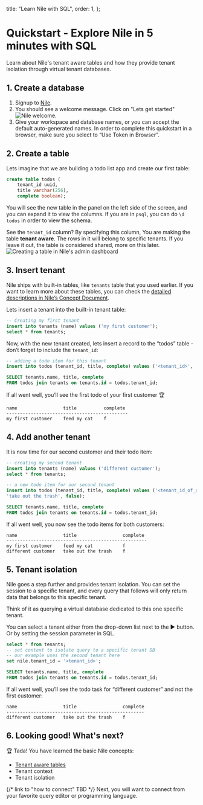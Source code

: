 
  title: "Learn Nile with SQL",
  order: 1,
};

# Quickstart - Explore Nile in 5 minutes with SQL

Learn about Nile's tenant aware tables and how they provide tenant isolation through virtual tenant databases.

## 1. Create a database

1. Signup to [Nile](https://dev-nad.thenile.dev).
2. You should see a welcome message. Click on "Lets get started"
   ![Nile welcome.](/images/nile-welcome.png)
3. Give your workspace and database names, or you can accept the default auto-generated names. In order to complete this quickstart in a browser, make sure you select to “Use Token in Browser”.

## 2. Create a table

Lets imagine that we are building a todo list app and create our first table:

```sql
create table todos (
    tenant_id uuid,
    title varchar(256),
    complete boolean);
```

You will see the new table in the panel on the left side of the screen, and you can expand it to view the columns. If you are in `psql`, you can do `\d todos` in order to view the schema.

See the `tenant_id` column? By specifying this column, You are making the table **tenant aware**. The rows in it will belong to specific tenants. If you leave it out, the table is considered shared, more on this later.
![Creating a table in Nile's admin dashboard](/images/gui-create-table.png)

## 3. Insert tenant

Nile ships with built-in tables, like `tenants` table that you used earlier. If you want to learn more about these tables, you can check the [detailed descriptions in Nile’s Concept Document](https://www.notion.so/640f7364152a4941990cf6351b065049?pvs=21).

Lets insert a tenant into the built-in tenant table:

```sql
-- Creating my first tenant
insert into tenants (name) values ('my first customer');
select * from tenants;
```

Now, with the new tenant created, lets insert a record to the “todos” table - don’t forget to include the `tenant_id`:

```sql
-- adding a todo item for this tenant
insert into todos (tenant_id, title, complete) values ('<tenant_id>', 'feed my cat', false);

SELECT tenants.name, title, complete
FROM todos join tenants on tenants.id = todos.tenant_id;
```

If all went well, you’ll see the first todo of your first customer 🏆

```
name                 title          complete
---------------------------------------------
my first customer    feed my cat    f
```

## 4. Add another tenant

It is now time for our second customer and their todo item:

```sql
-- creating my second tenant
insert into tenants (name) values ('different customer');
select * from tenants;
```

```sql
-- a new todo item for our second tenant
insert into todos (tenant_id, title, complete) values ('<tenant_id_of_different_customer>',
'take out the trash', false);

SELECT tenants.name, title, complete
FROM todos join tenants on tenants.id = todos.tenant_id;
```

If all went well, you now see the todo items for both customers:

```
name                 title                 complete
----------------------------------------------------
my first customer    feed my cat           f
different customer   take out the trash    f
```

## 5. Tenant isolation

Nile goes a step further and provides tenant isolation. You can set the session to a specific tenant, and every query that follows will only return data that belongs to this specific tenant.

Think of it as querying a virtual database dedicated to this one specific tenant.

You can select a tenant either from the drop-down list next to the ▶️ button. Or by setting the session parameter in SQL.

```sql
select * from tenants;
-- set context to isolate query to a specific tenant DB
-- our example uses the second tenant here
set nile.tenant_id = '<tenant_id>';

SELECT tenants.name, title, complete
FROM todos join tenants on tenants.id = todos.tenant_id;
```

If all went well, you’ll see the todo task for “different customer” and not the first customer:

```
name                 title                 complete
---------------------------------------------------
different customer   take out the trash    f
```

## 6. Looking good! What's next?

🏆 Tada! You have learned the basic Nile concepts:

- [Tenant aware tables](https://www.notion.so/640f7364152a4941990cf6351b065049?pvs=21)
- Tenant context
- Tenant isolation

{/* link to "how to connect" TBD */}
Next, you will want to connect from your favorite query editor or programming language.
